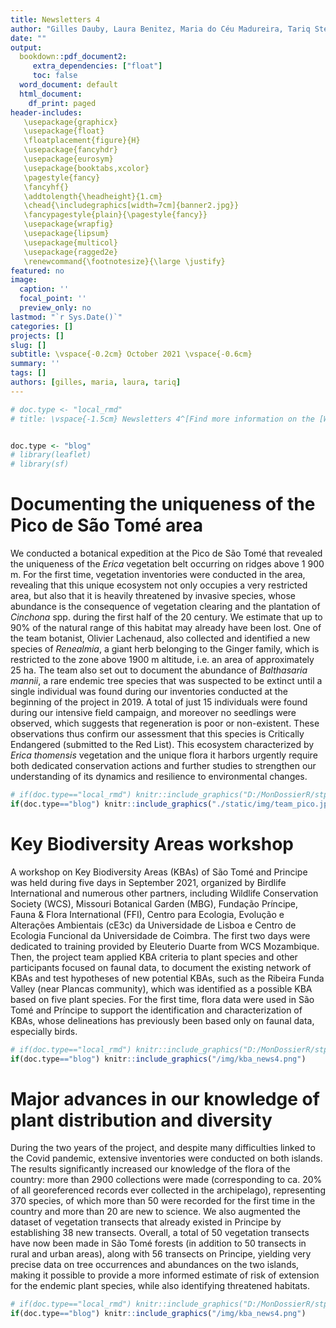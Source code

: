 ```yaml
---
title: Newsletters 4
author: "Gilles Dauby, Laura Benitez, Maria do Céu Madureira, Tariq Stévart"
date: ""
output: 
  bookdown::pdf_document2:
     extra_dependencies: ["float"]
     toc: false
  word_document: default
  html_document:
    df_print: paged
header-includes: 
   \usepackage{graphicx}
   \usepackage{float}
   \floatplacement{figure}{H}
   \usepackage{fancyhdr}
   \usepackage{eurosym}
   \usepackage{booktabs,xcolor}
   \pagestyle{fancy}
   \fancyhf{}
   \addtolength{\headheight}{1.cm}
   \chead{\includegraphics[width=7cm]{banner2.jpg}}
   \fancypagestyle{plain}{\pagestyle{fancy}}
   \usepackage{wrapfig}
   \usepackage{lipsum}
   \usepackage{multicol}
   \usepackage{ragged2e}
   \renewcommand{\footnotesize}{\large \justify}
featured: no
image:
  caption: ''
  focal_point: ''
  preview_only: no
lastmod: "`r Sys.Date()`"
categories: []
projects: []
slug: []
subtitle: \vspace{-0.2cm} October 2021 \vspace{-0.6cm}
summary: ''
tags: []
authors: [gilles, maria, laura, tariq]
---
```


\vspace{-13truemm}

```r

# doc.type <- "local_rmd"
# title: \vspace{-1.5cm} Newsletters 4^[Find more information on the [WEBSITE](https://cepf-stp-threat-flora.netlify.app/#about)]


doc.type <- "blog"
# library(leaflet)
# library(sf)

```

# Documenting the uniqueness of the Pico de São Tomé area
We conducted a botanical expedition at the Pico de São Tomé that revealed the uniqueness of the *Erica* vegetation belt occurring on ridges above 1 900 m. For the first time, vegetation inventories were conducted in the area, revealing that this unique ecosystem not only occupies a very restricted area, but also that it is heavily threatened by invasive species, whose abundance is the consequence of vegetation clearing and the plantation of *Cinchona* spp. during the first half of the 20 century. We estimate that up to 90% of the natural range of this habitat may already have been lost. One of the team botanist, Olivier Lachenaud, also collected and identified a new species of *Renealmia*, a giant herb belonging to the Ginger family, which is restricted to the zone above 1900 m altitude, i.e. an area of approximately 25 ha. The team also set out to document the abundance of *Balthasaria mannii*, a rare endemic tree species that was suspected to be extinct until a single individual was found during our inventories conducted at the beginning of the project in 2019. A total of just 15 individuals were found during our intensive field campaign, and moreover no seedlings were observed, which suggests that regeneration is poor or non-existent. These observations thus confirm our assessment that this species is Critically Endangered (submitted to the Red List). This ecosystem characterized by *Erica thomensis* vegetation and the unique flora it harbors urgently require both dedicated conservation actions and further studies to strengthen our understanding of its dynamics and resilience to environmental changes.

```r
# if(doc.type=="local_rmd") knitr::include_graphics("D:/MonDossierR/stp_website_backup//static/img/team_pico.jpg")
if(doc.type=="blog") knitr::include_graphics("./static/img/team_pico.jpg")
```

\vspace{-10truemm}

# Key Biodiversity Areas workshop
A workshop on Key Biodiversity Areas (KBAs) of São Tomé and Principe was held during five days in September 2021, organized by Birdlife International and numerous other partners, including Wildlife Conservation Society (WCS), Missouri Botanical Garden (MBG), Fundação Príncipe, Fauna & Flora International (FFI), Centro para Ecologia, Evolução e Alterações Ambientais (cE3c) da Universidade de Lisboa e Centro de Ecologia Funcional da Universidade de Coimbra. The first two days were dedicated to training provided by Eleuterio Duarte from WCS Mozambique. Then, the project team applied KBA criteria to plant species and other participants focused on faunal data, to document the existing network of KBAs and test hypotheses of new potential KBAs, such as the Ribeira Funda Valley (near Plancas community), which was identified as a possible KBA based on five plant species. For the first time, flora data were used in São Tomé and Príncipe to support the identification and characterization of KBAs, whose delineations has previously been based only on faunal data, especially birds.


```r
# if(doc.type=="local_rmd") knitr::include_graphics("D:/MonDossierR/stp_website_backup//static/img/kba_news4.png")
if(doc.type=="blog") knitr::include_graphics("/img/kba_news4.png")
```

\vspace{-10truemm}

# Major advances in our knowledge of plant distribution and diversity

During the two years of the project, and despite many difficulties linked to the Covid pandemic, extensive inventories were conducted on both islands. The results significantly increased our knowledge of the flora of the country: more than 2900 collections were made (corresponding to ca. 20% of all georeferenced records ever collected in the archipelago), representing 370 species, of which more than 50 were recorded for the first time in the country and more than 20 are new to science. We also augmented the dataset of vegetation transects that already existed in Principe by establishing 38 new transects. Overall, a total of 50 vegetation transects have now been made in São Tomé forests (in addition to 50 transects in rural and urban areas), along with 56 transects on Principe, yielding very precise data on tree occurrences and abundances on the two islands, making it possible to provide a more informed estimate of risk of extension for the endemic plant species, while also identifying threatened habitats.


```r
# if(doc.type=="local_rmd") knitr::include_graphics("D:/MonDossierR/stp_website_backup//static/img/sampling_trought_time.png")
if(doc.type=="blog") knitr::include_graphics("/img/kba_news4.png")
```





